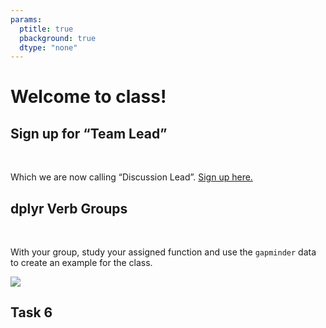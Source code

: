 ```yaml
---
params:
  ptitle: true
  pbackground: true
  dtype: "none"
---
```


# Welcome to class! {data-background=#e8c35d}

## Sign up for "Team Lead"

<br>

Which we are now calling "Discussion Lead".
[Sign up here.](https://docs.google.com/spreadsheets/d/1aPmKWGRJMTKnofBXryUb-UsrIvh9rK7Y4yA6uDfFnms/edit?usp=sharing)

## dplyr Verb Groups

<br>

With your group, study your assigned function and use the `gapminder` data to create an example for the class.

![](images/dplyr_verbs.png)

## Task 6

<!-----------------------
Note:
want to students to focus on picking a TOPIC and QUESTION,
rather than finding the perfect data right now.

There is a task in a few weeks (task 11???)
that tells them to find the data for their project
-------------------------->

<!---------------------
With a partner (or in the Zoom chat), write this code out in an English paragraph.

```r
delays <- flights %>% 
  group_by(dest) %>% 
  summarise(
    count = n(),
    dist = mean(distance, na.rm = TRUE),
    delay = mean(arr_delay, na.rm = TRUE)
  ) %>% 
  filter(count > 20, dest != "HNL")
```
------------------------->
